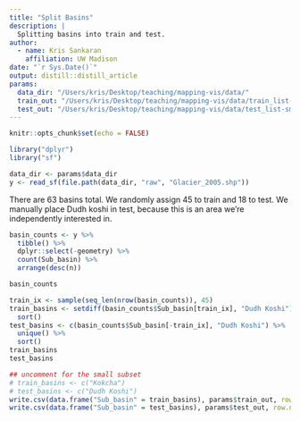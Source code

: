 ```yaml
---
title: "Split Basins"
description: |
  Splitting basins into train and test.
author:
  - name: Kris Sankaran
    affiliation: UW Madison
date: "`r Sys.Date()`"
output: distill::distill_article
params:
  data_dir: "/Users/kris/Desktop/teaching/mapping-vis/data/"
  train_out: "/Users/kris/Desktop/teaching/mapping-vis/data/train_list-small.csv"
  test_out: "/Users/kris/Desktop/teaching/mapping-vis/data/test_list-small.csv"
---
```


```r
knitr::opts_chunk$set(echo = FALSE)
```

```r
library("dplyr")
library("sf")
```

```r
data_dir <- params$data_dir
y <- read_sf(file.path(data_dir, "raw", "Glacier_2005.shp"))
```

There are 63 basins total. We randomly assign 45 to train and 18 to test. We
manually place Dudh koshi in test, because this is an area we're independently
interested in.

```r
basin_counts <- y %>%
  tibble() %>%
  dplyr::select(-geometry) %>%
  count(Sub_basin) %>%
  arrange(desc(n))

basin_counts
```

```r
train_ix <- sample(seq_len(nrow(basin_counts)), 45)
train_basins <- setdiff(basin_counts$Sub_basin[train_ix], "Dudh Koshi") %>%
  sort()
test_basins <- c(basin_counts$Sub_basin[-train_ix], "Dudh Koshi") %>%
  unique() %>%
  sort()
train_basins
test_basins
```

```r
## uncomment for the small subset
# train_basins <- c("Kokcha")
# test_basins <- c("Dudh Koshi")
write.csv(data.frame("Sub_basin" = train_basins), params$train_out, row.names = FALSE)
write.csv(data.frame("Sub_basin" = test_basins), params$test_out, row.names = FALSE)
```

